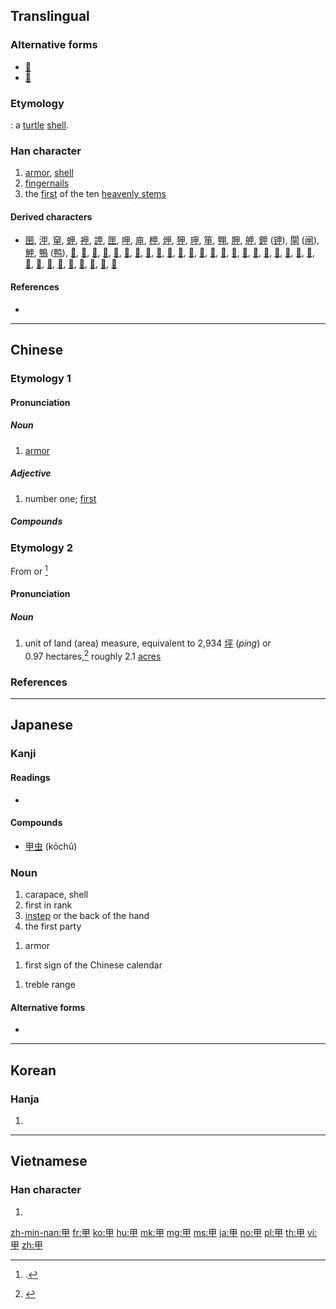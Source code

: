 {{also|田|申|由}}
==Translingual==
{{stroke order|type=animate}}

===Alternative forms===
* [[𠇚]]
* [[𡴌]]

===Etymology===
{{Han etyl}}
{{liushu|p}}: a [[turtle]] [[shell]].

===Han character===
{{Han char|rn=102|rad=田|as=00|sn=5|four=60500|canj=WL|ids=⿻囗十}}

# [[armor]], [[shell]]
# [[fingernail]]s
# the [[first]] of the ten [[heavenly stem]]s

====Derived characters====
* [[㘡]], [[㳌]], [[䆘]], [[䖬]], [[䘥]], [[䛅]], [[匣]], [[呷]], [[庘]], [[柙]], [[炠]], [[狎]], [[玾]], [[笚]], [[翈]], [[胛]], [[舺]], [[鉀]] ([[钾]]), [[閘]] ([[闸]]), [[魻]], [[鴨]] ([[鸭]]), [[𠇺]], [[𠒛]], [[𠖹]], [[𡊠]], [[𡭵]], [[𢦦]], [[𢼓]], [[𣢗]], [[𣫹]], [[𤙇]], [[𤱋]], [[𤱢]], [[𤱣]], [[𤲍]], [[𤲰]], [[𤳅]], [[𤳵]], [[𤵭]], [[𥑐]], [[𥩫]], [[𦭖]], [[𧆥]], [[𧿵]], [[𨒇]], [[𨸺]], [[𩂘]], [[𩚲]], [[𩲳]], [[𩿼]], [[𪀋]], [[𪀌]], [[𪚧]]

====References====
* {{Han ref|kx=0758.010|dkj=21725|dj=1167.030|hdz=42525.010|uh=7532|ud=30002|bh=A5D2|bd=42450}}

----

==Chinese==
{{zh-forms}}

===Etymology 1===

====Pronunciation====
{{zh-pron
|m=jiǎ
|c=gaap3
|h=
|mn=kah/kap
|mn_note=kah - vernacular, kap - literary
|w=
|mc=y
|oc=y
|ma=Zh-jia.ogg
|cat=n,a
}}

=====Noun=====
{{zh-noun}}

# [[armor]]

=====Adjective=====
{{zh-adj}}

# number one; [[first]]

=====Compounds=====
{{der3|title=Compounds
|{{zh-l|腳甲}}
|{{zh-l|鎧甲}}
|{{zh-l|指甲}}
|{{zh-l|盔甲}}
|{{zh-l|甲A}}
|{{zh-l|甲B}}
|{{zh-l|甲醇鈉}}
|{{zh-l|甲基苯駢三氮唑}}
|{{zh-l|甲基硅油}}
|{{zh-l|甲基環硅氧烷}}
|{{zh-l|甲基磺酸}}
|{{zh-l|甲基磺酰胺}}
|{{zh-l|甲醚}}
|{{zh-l|甲醛}}
|{{zh-l|甲酸}}
|{{zh-l|甲酸鉀}}
|{{zh-l|甲酸鈉}}
|{{zh-l|甲酸乙酯}}
|{{zh-l|甲烷}}
|{{zh-l|甲烷氯化物}}
}}

===Etymology 2===
From {{etyl|nl|nan}} {{m|nl|akker||field}} or {{m|nl|morgen||morning}}<ref name=Andrade>{{cite-book|last=Andrade|first=Tonio|title=How Taiwan Became Chinese: Dutch, Spanish and Han Colonization in the Seventeenth Century|publisher=Columbia University Press|year=2005|chapter=Appendix A: Weights, Measures, and Exchange Rates|chapterurl=http://www.gutenberg-e.org/andrade/appA.html|isbn=9780231503686}}.</ref>

====Pronunciation====
{{zh-pron
|m=jiǎ
|c=
|h=
|mn=kah
|mn_note=kah
|w=
|mc=y
|oc=y
|ma=Zh-jia.ogg
|cat=n,a
}}

=====Noun=====
{{zh-noun}}

# {{lb|zh|Taiwan}} unit of land (area) measure, equivalent to 2,934&nbsp;[[坪]] (''ping'') or 0.97&nbsp;hectares,<ref>{{thcwd|1857}}</ref> roughly 2.1&nbsp;[[acre]]s

===References===
<references/>

----

==Japanese==

===Kanji===
{{ja-kanji|grade=c|rs=田00}}

====Readings====
* {{ja-readings|goon=[[きょう]] (kyō)|kanon=[[こう]] (kō)|kanyoon=[[かん]] (kan)|kun=[[よろい]] (yoroi), [[つめ]] (tsume), [[きのえ]] (kinoe)|nanori=}}

====Compounds====
* [[甲虫]] (kōchū)

===Noun===
{{ja-noun|こう}}

# carapace, shell
# first in rank
# [[instep]] or the back of the hand
# the first party

{{ja-noun|よろい}}

# armor

{{ja-noun|きのえ}}

# first sign of the Chinese calendar

{{ja-noun|かん}}

# treble range

====Alternative forms====
* {{l|ja|鎧}}

----

==Korean==

===Hanja===
{{ko-hanja|hangeul=갑|eumhun=|rv=gap|mr=kap|y=kap}}

# {{defn|lang=ko|sort=田00}}

----

==Vietnamese==

===Han character===
{{vi-hantu|[[giáp]], [[giẹp]], [[kép]], [[nháp]], [[ráp]]|rs=田00}}

# {{defn|lang=vi|sort=田00}}

[[zh-min-nan:甲]]
[[fr:甲]]
[[ko:甲]]
[[hu:甲]]
[[mk:甲]]
[[mg:甲]]
[[ms:甲]]
[[ja:甲]]
[[no:甲]]
[[pl:甲]]
[[th:甲]]
[[vi:甲]]
[[zh:甲]]